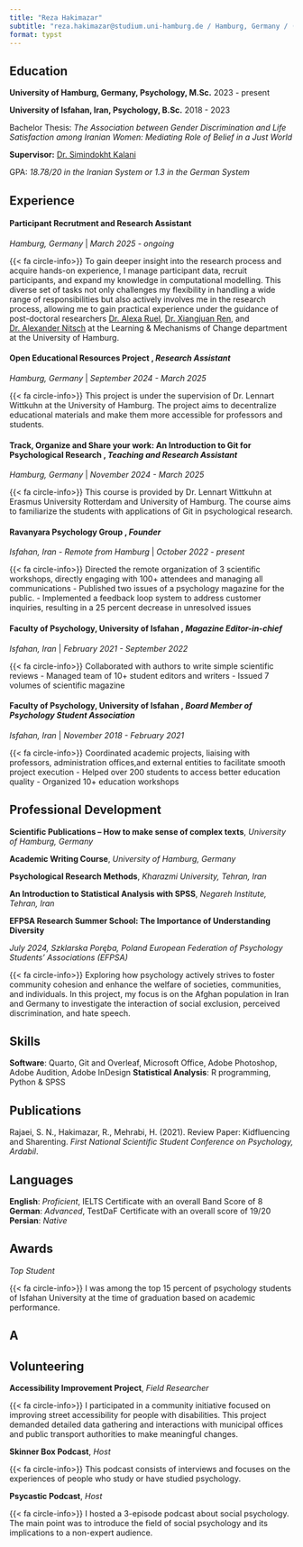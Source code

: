 ```yaml
---
title: "Reza Hakimazar"
subtitle: "reza.hakimazar@studium.uni-hamburg.de / Hamburg, Germany / (+49) 1551 053 18 46"
format: typst
---
```


## Education

**University of Hamburg, Germany, Psychology, M.Sc.** 2023 - present

**University of Isfahan, Iran, Psychology, B.Sc.** 2018 - 2023

Bachelor Thesis: *The Association between Gender Discrimination and Life Satisfaction among Iranian Women: Mediating Role of Belief in a Just World*

**Supervisor:** [Dr. Simindokht Kalani](https://www.linkedin.com/in/simindokht-kalani-4957b878/?originalSubdomain=ir)

GPA: *18.78/20 in the Iranian System or 1.3 in the German System*

## Experience

#### **Participant Recrutment and Research Assistant**

*Hamburg, Germany* \| *March 2025 - ongoing*

{{< fa circle-info>}} To gain deeper insight into the research process and acquire hands-on experience, I manage participant data, recruit participants, and expand my knowledge in computational modelling. This diverse set of tasks not only challenges my flexibility in handling a wide range of responsibilities but also actively involves me in the research process, allowing me to gain practical experience under the guidance of post-doctoral researchers [Dr. Alexa Ruel](https://alexaruel.github.io/), [Dr. Xiangjuan Ren](https://scholar.google.com/citations?user=eA69neEAAAAJ&hl=en), and [Dr. Alexander Nitsch](https://x.com/AlexNitsch) at the Learning & Mechanisms of Change department at the University of Hamburg.

#### **Open Educational Resources Project** , *Research Assistant*

*Hamburg, Germany* \| *September 2024 - March 2025*

{{< fa circle-info>}} This project is under the supervision of Dr. Lennart Wittkuhn at the University of Hamburg. The project aims to decentralize educational materials and make them more accessible for professors and students.

#### **Track, Organize and Share your work: An Introduction to Git for Psychological Research** , *Teaching and Research Assistant*

*Hamburg, Germany* \| *November 2024 - March 2025*

{{< fa circle-info>}} This course is provided by Dr. Lennart Wittkuhn at Erasmus University Rotterdam and University of Hamburg. The course aims to familiarize the students with applications of Git in psychological research.

#### **Ravanyara Psychology Group** , *Founder*

*Isfahan, Iran - Remote from Hamburg* \| *October 2022 - present*

{{< fa circle-info>}} Directed the remote organization of 3 scientific workshops, directly engaging with 100+ attendees and managing all communications - Published two issues of a psychology magazine for the public. - Implemented a feedback loop system to address customer inquiries, resulting in a 25 percent decrease in unresolved issues

#### **Faculty of Psychology, University of Isfahan** , *Magazine Editor-in-chief*

*Isfahan, Iran* \| *February 2021 - September 2022*

{{< fa circle-info>}} Collaborated with authors to write simple scientific reviews - Managed team of 10+ student editors and writers - Issued 7 volumes of scientific magazine

#### **Faculty of Psychology, University of Isfahan** , *Board Member of Psychology Student Association*

*Isfahan, Iran* \| *November 2018 - February 2021*

{{< fa circle-info>}} Coordinated academic projects, liaising with professors, administration offices,and external entities to facilitate smooth project execution - Helped over 200 students to access better education quality - Organized 10+ education workshops

## Professional Development

**Scientific Publications – How to make sense of complex texts**, *University of Hamburg, Germany*

**Academic Writing Course**, *University of Hamburg, Germany*

**Psychological Research Methods**, *Kharazmi University, Tehran, Iran*

**An Introduction to Statistical Analysis with SPSS**, *Negareh Institute, Tehran, Iran*

**EFPSA Research Summer School: The Importance of Understanding Diversity**

*July 2024, Szklarska Poręba, Poland* *European Federation of Psychology Students’ Associations (EFPSA)*

{{< fa circle-info>}} Exploring how psychology actively strives to foster community cohesion and enhance the welfare of societies, communities, and individuals. In this project, my focus is on the Afghan population in Iran and Germany to investigate the interaction of social exclusion, perceived discrimination, and hate speech.

## Skills

**Software**: Quarto, Git and Overleaf, Microsoft Office, Adobe Photoshop, Adobe Audition, Adobe InDesign **Statistical Analysis**: R programming, Python & SPSS

## Publications

Rajaei, S. N., Hakimazar, R., Mehrabi, H. (2021). Review Paper: Kidfluencing and Sharenting. *First National Scientific Student Conference on Psychology, Ardabil*.

## Languages

**English**: *Proficient*, IELTS Certificate with an overall Band Score of 8 **German**: *Advanced*, TestDaF Certificate with an overall score of 19/20 **Persian**: *Native*

## Awards

*Top Student*

{{< fa circle-info>}} I was among the top 15 percent of psychology students of Isfahan University at the time of graduation based on academic performance.

## A


## Volunteering

**Accessibility Improvement Project**, *Field Researcher*

{{< fa circle-info>}} I participated in a community initiative focused on improving street accessibility for people with disabilities. This project demanded detailed data gathering and interactions with municipal offices and public transport authorities to make meaningful changes.

**Skinner Box Podcast**, *Host*

{{< fa circle-info>}} This podcast consists of interviews and focuses on the experiences of people who study or have studied psychology.

**Psycastic Podcast**, *Host*

{{< fa circle-info>}} I hosted a 3-episode podcast about social psychology. The main point was to introduce the field of social psychology and its implications to a non-expert audience.
